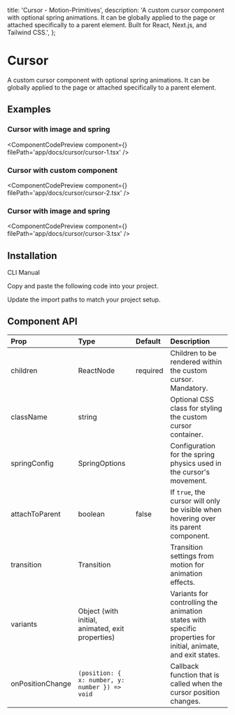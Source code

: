   title: 'Cursor - Motion-Primitives',
  description:
    'A custom cursor component with optional spring animations. It can be globally applied to the page or attached specifically to a parent element. Built for React, Next.js, and Tailwind CSS.',
};


# Cursor

A custom cursor component with optional spring animations. It can be globally applied to the page or attached specifically to a parent element.

## Examples

### Cursor with image and spring

<ComponentCodePreview
  component={<Cursor1 />}
  filePath='app/docs/cursor/cursor-1.tsx'
/>

### Cursor with custom component

<ComponentCodePreview
  component={<Cursor2 />}
  filePath='app/docs/cursor/cursor-2.tsx'
/>

### Cursor with image and spring

<ComponentCodePreview
  component={<Cursor3 />}
  filePath='app/docs/cursor/cursor-3.tsx'
/>

## Installation

<Tabs defaultValue="cli">

<TabsList>
  <TabsTrigger value='cli'>CLI</TabsTrigger>
  <TabsTrigger value='manual'>Manual</TabsTrigger>
</TabsList>

<TabsContent value="cli">

<InstallationCli value='cursor' />

</TabsContent>

<TabsContent value="manual">

<Steps>

<Step>Copy and paste the following code into your project.</Step>

<CodeBlock filePath='components/core/cursor.tsx' />

<Step>Update the import paths to match your project setup.</Step>

</Steps>

</TabsContent>

</Tabs>

## Component API

| Prop             | Type                                             | Default  | Description                                                                                                   |
| :--------------- | :----------------------------------------------- | :------- | :------------------------------------------------------------------------------------------------------------ |
| children         | ReactNode                                        | required | Children to be rendered within the custom cursor. Mandatory.                                                  |
| className        | string                                           |          | Optional CSS class for styling the custom cursor container.                                                   |
| springConfig     | SpringOptions                                    |          | Configuration for the spring physics used in the cursor's movement.                                           |
| attachToParent   | boolean                                          | false    | If `true`, the cursor will only be visible when hovering over its parent component.                           |
| transition       | Transition                                       |          | Transition settings from motion for animation effects.                                                        |
| variants         | Object (with initial, animated, exit properties) |          | Variants for controlling the animation states with specific properties for initial, animate, and exit states. |
| onPositionChange | `(position: { x: number, y: number }) => void`   |          | Callback function that is called when the cursor position changes.                                            |
